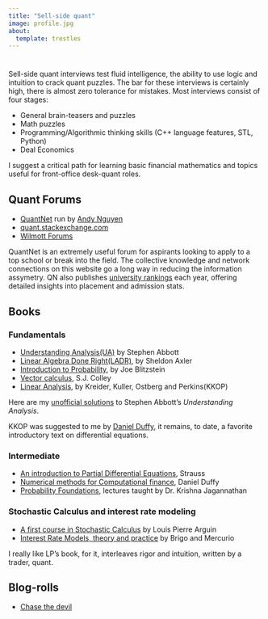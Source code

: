 ```yaml
---
title: "Sell-side quant"
image: profile.jpg
about:
  template: trestles
---
```


# 
Sell-side quant interviews test fluid intelligence, the ability to use logic and intuition to crack quant puzzles. The bar for these interviews is certainly high, there is almost zero tolerance for mistakes. Most interviews consist of four stages:

- General brain-teasers and puzzles
- Math puzzles
- Programming/Algorithmic thinking skills (C++ language features, STL, Python)
- Deal Economics

I suggest a critical path for learning basic financial mathematics and topics useful for front-office desk-quant roles.

## Quant Forums 

- [QuantNet](https://quantnet.com/) run by [Andy Nguyen](https://www.linkedin.com/in/nguyenandy/)
- [quant.stackexchange.com](https://quant.stackexchange.com/)
- [Wilmott Forums](https://forum.wilmott.com/)

QuantNet is an extremely useful forum for aspirants looking to apply to a top school or break into the field. The collective knowledge and network connections on this website go a long way in reducing the information assymetry. QN also publishes [university rankings](https://quantnet.com/mfe-programs-rankings/) each year, offering detailed insights into placement and admission stats.

## Books

### Fundamentals

- [Understanding Analysis(UA)](https://www.amazon.co.uk/Understanding-Analysis-Undergraduate-Texts-Mathematics/dp/1493927116) by Stephen Abbott
- [Linear Algebra Done Right(LADR)](https://www.amazon.co.uk/Linear-Algebra-Right-Undergraduate-Mathematics/dp/3031410254/ref=sr_1_1?crid=1GOHV7D8P3A4H&dib=eyJ2IjoiMSJ9.DmzIIr_k2TE1ZpynpYrRYWslxijDaHNa7VS6HNybHy_PZgfJQ-koG7fXX9MB1DLVOVAorO-JF8SFZzk1tBb7rOuRVo_arCht5_ivDxss_TE.7JxPl_YMga1pRy_4iWqyZY8emGG_ONXGkKzmohQ0bC8&dib_tag=se&keywords=linear+algebra+done+right+by+sheldon+axler&qid=1747426518&sprefix=Linear+Algebra+done+right%2Caps%2C72&sr=8-1), by Sheldon Axler
- [Introduction to Probability](https://www.amazon.co.uk/Introduction-Probability-Chapman-Statistical-Science/dp/1138369918/ref=sr_1_1?crid=OWX3F9QJTE1Z&dib=eyJ2IjoiMSJ9.r9c6SbhN4HF8-_4qdahb9ZkwtpZvJAW5RDGrXt8zWNJW9N_vMv0oz8lb78rgnOEiOoqwNCcop_1AJc6LkQP6Lg.mFg5HAIMfzJTZtx6j57onWoXAwfPup8dewp3bKUY1zg&dib_tag=se&keywords=Introduction+to+probability+and+statistics+by+Joe+Blitzstein&qid=1747426554&sprefix=introduction+to+probability+and+statistics+by+joe+blitzstein%2Caps%2C101&sr=8-1), by Joe Blitzstein
- [Vector calculus](https://www.amazon.co.uk/Vector-Calculus-Susan-J-Colley/dp/0131858742/ref=sr_1_10?crid=YCVDLRKX1UQE&dib=eyJ2IjoiMSJ9.mQ6rWEh798uxknHgBFcYmm5wzN00P015g3grj5A-D8iZuG54gAiIe_n9I9nXD98dqq7-VkdhQXYTUovw1XeSCjsx6IrTwEz54S27fbR59E7rKVBmyDr5bIJwfFzmXxbMwZzIfRUCMKPkbNntrlL-XCami7kMJh_dNFxfYR_rhRUMlHQ_GsMo3BfsIVw7oJ_rzW7vqTq0AYFE8ya3x5udjRvS89LLC2aKBoagy6ZPGFg.nFGNxetqhu5CvqA8g2jqa4BfHGDZZ4ebCoRvUSockVA&dib_tag=se&keywords=vector+calculus&qid=1747426592&sprefix=vector+calculus+%2Caps%2C132&sr=8-10), S.J. Colley
- [Linear Analysis](https://www.scribd.com/document/378402156/203672883-Kreider-Introduction-to-Linear-Analysis-pdf), by Kreider, Kuller, Ostberg and Perkins(KKOP)

Here are my [unofficial solutions](https://github.com/quasar-chunawala/real-analysis) to  Stephen Abbott's *Understanding Analysis*. 

KKOP was suggested to me by [Daniel Duffy](https://www.linkedin.com/in/daniel-j-duffy-phd-a6ab3912/), it remains, to date, a favorite introductory text on differential equations. 

### Intermediate

- [An introduction to Partial Differential Equations](https://www.amazon.co.uk/Partial-Differential-Equations-Walter-Strauss/dp/0470054565), Strauss
- [Numerical methods for Computational finance](https://www.amazon.co.uk/Numerical-Methods-Computational-Finance-Differential/dp/1119719674/ref=asc_df_1119719674?mcid=f23fcebb9df63c16bce9274c432d53e6&hvocijid=14861566480621864854-1119719674-&hvexpln=74&tag=googshopuk-21&linkCode=df0&hvadid=696285193871&hvpos=&hvnetw=g&hvrand=14861566480621864854&hvpone=&hvptwo=&hvqmt=&hvdev=c&hvdvcmdl=&hvlocint=&hvlocphy=1006993&hvtargid=pla-2281435176658&psc=1&gad_source=1), Daniel Duffy
- [Probability Foundations](https://www.youtube.com/watch?v=_FTYrQtrDps), lectures taught by Dr. Krishna Jagannathan

### Stochastic Calculus and interest rate modeling

- [A first course in Stochastic Calculus](https://www.amazon.co.uk/Course-Stochastic-Calculus-Applied-Undergraduate/dp/1470464888) by Louis Pierre Arguin
- [Interest Rate Models, theory and practice](https://www.amazon.co.uk/Interest-Rate-Models-Practice-Inflation/dp/3540221492/ref=asc_df_3540221492?mcid=8bed38c790873a3196abec95fde6e64d&hvocijid=14721628190395595704-3540221492-&hvexpln=74&tag=googshopuk-21&linkCode=df0&hvadid=696285193871&hvpos=&hvnetw=g&hvrand=14721628190395595704&hvpone=&hvptwo=&hvqmt=&hvdev=c&hvdvcmdl=&hvlocint=&hvlocphy=1006993&hvtargid=pla-2281435176858&psc=1&gad_source=1) by Brigo and Mercurio

I really like LP's book, for it, interleaves rigor and intuition, written by a trader, quant.

## Blog-rolls

- [Chase the devil](https://chasethedevil.github.io/)

